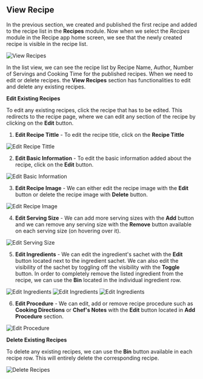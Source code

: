 ## View Recipe

In the previous section, we created and published the first recipe and added to the recipe list in the **Recipes** module. Now when we select the *Recipes* module in the Recipe app home screen, we see that the newly created recipe is visible in the recipe list.

![View Recipes](/images/recipe/view-recipe/view-recipes.png  "View Recipes")

In the list view, we can see the recipe list by Recipe Name, Author, Number of Servings and Cooking Time for the published recipes. When we need to edit or delete recipes. the **View Recipes** section has functionalities to edit and delete any existing recipes.

**Edit Existing Recipes**

To edit any existing recipes, click the recipe that has to be edited. This redirects to the recipe page, where we can edit any section of the recipe by clicking on the **Edit** button.

1. **Edit Recipe Tittle** - To edit the recipe title, click on the **Recipe Tittle** 

![Edit Recipe Tittle](/images/recipe/view-recipe/edit-recipe-1.png "Edit Recipe Tittle")

2. **Edit Basic Information** - To edit the basic information added about the recipe, click on the **Edit** button.

![Edit Basic Information](/images/recipe/view-recipe/edit-recipe-2.png "Edit Basic Information")

3. **Edit Recipe Image** - We can either edit the recipe image with the **Edit** button or delete the recipe image with **Delete** button.

![Edit Recipe Image](/images/recipe/view-recipe/edit-recipe-3.png "Edit Recipe Image")

4. **Edit Serving Size** - We can add more serving sizes with the **Add** button and we can remove any serving size with the **Remove** button available on each serving size (on hovering over it).

![Edit Serving Size](/images/recipe/view-recipe/edit-recipe-4.png "Edit Serving Size")

5. **Edit Ingredients** - We can edit the ingredient's sachet with the **Edit** button located next to the ingredient sachet. We can also edit the visibility of the sachet by toggling off the visibility with the **Toggle** button. In order to completely remove the listed ingredient from the recipe, we can use the **Bin** located in the individual ingredient row.

![Edit Ingredients](/images/recipe/view-recipe/edit-recipe-5.1.png "Edit Ingredients")
![Edit Ingredients](/images/recipe/view-recipe/edit-recipe-5.2.png "Edit Ingredients")
![Edit Ingredients](/images/recipe/view-recipe/edit-recipe-5.3.png "Edit Ingredients")

6. **Edit Procedure** - We can edit, add or remove recipe procedure such as **Cooking Directions** or **Chef's Notes** with the **Edit** button  located in **Add Procedure** section.

![Edit Procedure](/images/recipe/view-recipe/edit-recipe-6.png "Edit Procedure")

**Delete Existing Recipes**

To delete any existing recipes, we can use the **Bin** button available in each recipe row. This will entirely delete the corresponding recipe.

![Delete Recipes](/images/recipe/view-recipe/delete-recipe.png "Delete Recipes")